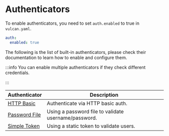 # Authenticators

To enable authenticators, you need to set `auth.enabled` to true in `vulcan.yaml`.

```yaml
auth:
  enabled: true
```

The following is the list of built-in authenticators, please check their documentation to learn how to enable and configure them.

:::info
You can enable multiple authenticators if they check different credentials.

:::

| Authenticator                                   | Description                                          |
| ----------------------------------------------- | ---------------------------------------------------- |
| [HTTP Basic](./authenticators/http-basic)       | Authenticate via HTTP basic auth.                    |
| [Password File](./authenticators/password-file) | Using a password file to validate username/password. |
| [Simple Token](./authenticators/simple-token)   | Using a static token to validate users.              |
